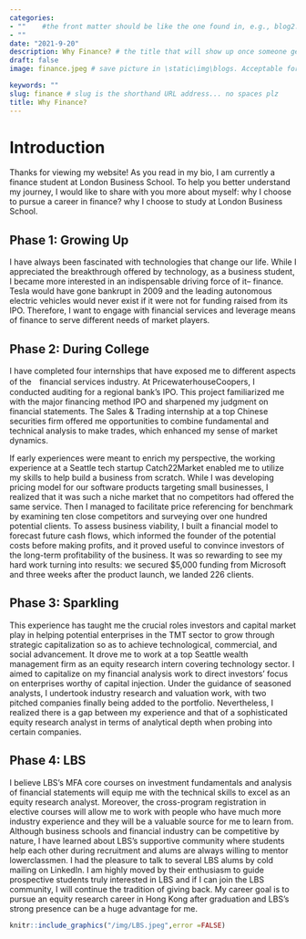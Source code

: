 ```yaml
---
categories:  
- ""    #the front matter should be like the one found in, e.g., blog2.md. It cannot be like the normal Rmd we used
- ""
date: "2021-9-20"
description: Why Finance? # the title that will show up once someone gets to this page
draft: false
image: finance.jpeg # save picture in \static\img\blogs. Acceptable formats= jpg, jpeg, or png . Your iPhone pics wont work

keywords: ""
slug: finance # slug is the shorthand URL address... no spaces plz
title: Why Finance?
---
```


# Introduction

Thanks for viewing my website! As you read in my bio, I am currently a finance student at London Business School. To help you better understand my journey, I would like to share with you more about myself: why I choose to pursue a career in finance? why I choose to study at London Business School. 

## Phase 1: Growing Up

I have always been fascinated with technologies that change our life. While I appreciated the breakthrough offered by technology, as a business student, I became more interested in an indispensable driving force of it– finance. Tesla would have gone bankrupt in 2009 and the leading autonomous electric vehicles would never exist if it were not for funding raised from its IPO. Therefore, I want to engage with financial services and leverage means of finance to serve different needs of market players. 

## Phase 2: During College
I have completed four internships that have exposed me to different aspects of the　financial services industry. At PricewaterhouseCoopers, I conducted auditing for a regional bank’s IPO. This project familiarized me with the major financing method IPO and sharpened my judgment on financial statements. The Sales & Trading internship at a top Chinese securities firm offered me opportunities to combine fundamental and technical analysis to make trades, which enhanced my sense of market dynamics.

If early experiences were meant to enrich my perspective, the working experience at a Seattle tech startup Catch22Market enabled me to utilize my skills to help build a business from scratch. While I was developing pricing model for our software products targeting small businesses, I realized that it was such a niche market that no competitors had offered the same service. Then I managed to facilitate price referencing for benchmark by examining ten close competitors and surveying over one hundred potential clients. To assess business viability, I built a financial model to forecast future cash flows, which informed the founder of the potential costs before making profits, and it proved useful to convince investors of the long-term profitability of the business. It was so rewarding to see my hard work turning into results: we secured $5,000 funding from Microsoft and three weeks after the product launch, we landed 226 clients. 

## Phase 3: Sparkling
This experience has taught me the crucial roles investors and capital market play in helping potential enterprises in the TMT sector to grow through strategic capitalization so as to achieve technological, commercial, and social advancement. It drove me to work at a top Seattle wealth management firm as an equity research intern covering technology sector. I aimed to capitalize on my financial analysis work to direct investors’ focus on enterprises worthy of capital injection. Under the guidance of seasoned analysts, I undertook industry research and valuation work, with two pitched companies finally being added to the portfolio. Nevertheless, I realized there is a gap between my experience and that of a sophisticated equity research analyst in terms of analytical depth when probing into certain companies. 

## Phase 4: LBS
I believe LBS’s MFA core courses on investment fundamentals and analysis of financial statements will equip me with the technical skills to excel as an equity research analyst. Moreover, the cross-program registration in elective courses will allow me to work with people who have much more industry experience and they will be a valuable source for me to learn from. Although business schools and financial industry can be competitive by nature, I have learned about LBS’s supportive community where students help each other during recruitment and alums are always willing to mentor lowerclassmen. I had the pleasure to talk to several LBS alums by cold mailing on LinkedIn. I am highly moved by their enthusiasm to guide prospective students truly interested in LBS and if I can join the LBS community, I will continue the tradition of giving back. My career goal is to pursue an equity research career in Hong Kong after graduation and LBS’s strong presence can be a huge advantage for me. 



```r

knitr::include_graphics("/img/LBS.jpeg",error =FALSE)
```
